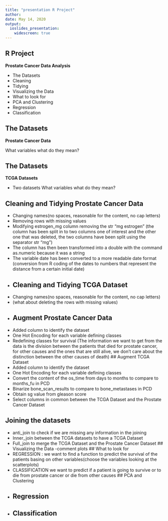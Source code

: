 ```yaml
---
title: "presentation R Project"
author:
date: May 14, 2020
output:
  ioslides_presentation:
    widescreen: true
---
```

## R Project

**Prostate Cancer Data Analysis**

- The Datasets
- Cleaning
- Tidying
- Visualizing the Data
- What to look for
- PCA and Clustering
- Regression
- Classification

## The Datasets

**Prostate Cancer Data**

  What variables what do they mean?
  
## The Datasets

**TCGA Datasets**

- Two datasets 
  What variables what do they mean?
  
## Cleaning and Tidying Prostate Cancer Data
- Changing names(no spaces, reasonable for the content, no cap letters)
- Removing rows with missing values
- Modifying estrogen_mg column removing the str "mg estrogen" (the column has been split in to two columns one of interest and the other one that was deleted, the two columns have been split using the separator str "mg")
- The column has then been transformed into a double with the command as.numeric because it was a string
- The variable date has been converted to a more readable date format (conversion from R coding of the dates to numbers that represent the distance from a certain initial date)
-
## Cleaning and Tidying TCGA Dataset
- Changing names(no spaces, reasonable for the content, no cap letters)
- (what about deleting the rows with missing values)
- 
## Augment Prostate Cancer Data
- Added column to identify the dataset
- One Hot Encoding for each variable defining classes
- Redefining classes for survival (The information we want to get from the data is the division between the patients that died for prostate cancer, for other causes and the ones that are still alive, we don't care about the distinction between the other causes of death)
## Augment TCGA Dataset
- Added column to identify the dataset
- One Hot Encoding for each variable defining classes
- Convert the content of the os_time from days to months to compare to months_fu in PCD
- Binarize bone_scan_results to compare to bone_metastases in PCD
- Obtain sg value from gleason score
- Select columns in common between the TCGA Dataset and the Prostate Cancer Dataset

## Joining the datasets
- anti_join to check if we are missing any information in the joining
- Inner_join between the TCGA datasets to have a TCGA Dataset
- Full_join to merge the TCGA Dataset and the Prostate Cancer Dataset
## Visualizing the Data
-comment plots
## What to look for
- REGRESSION : we want to find a function to predict the survival of the patients basing on other variables(choose the variables looking at the scatterplots)
- CLASSIFICATION we want to predict if a patient is going to survive or to die from prostate cancer or die from other causes 
## PCA and Clustering
- 
## Regression
-
## Classification




